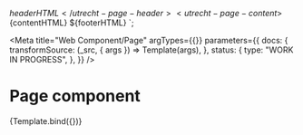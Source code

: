 <!--
@license EUPL-1.2
Copyright (c) 2021 Robbert Broersma
-->


  <utrecht-page-header>${headerHTML}</utrecht-page-header>
  <utrecht-page-content>${contentHTML}</utrecht-page-content>
  <utrecht-page-footer>${footerHTML}</utrecht-page-footer>
</utrecht-page>`;

<Meta
  title="Web Component/Page"
  argTypes={{}}
  parameters={{
    docs: {
      transformSource: (_src, { args }) => Template(args),
    },
    status: {
      type: "WORK IN PROGRESS",
    },
  }}
/>

# Page component

<Canvas>
  <Story
    name="Page"
    args={{
      contentHTML: "Main content",
      footerHTML: "Footer content",
      headerHTML: "Header content",
    }}
  >
    {Template.bind({})}
  </Story>
</Canvas>

<ArgsTable story="Page" />
